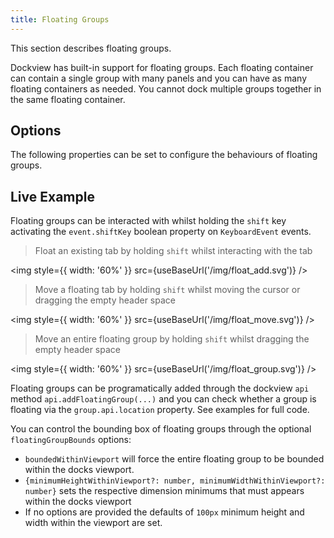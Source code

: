 ```yaml
---
title: Floating Groups
---
```



This section describes floating groups.

Dockview has built-in support for floating groups. Each floating container can contain a single group with many panels
and you can have as many floating containers as needed. You cannot dock multiple groups together in the same floating container.

## Options

The following properties can be set to configure the behaviours of floating groups.

<FrameworkSpecific framework='React'>
  <DocRef declaration="IDockviewReactProps" methods={['floatingGroupBounds', 'disableFloatingGroups']} />
</FrameworkSpecific>

<FrameworkSpecific framework='JavaScript'>
  <DocRef declaration="DockviewComponentOptions" methods={['floatingGroupBounds', 'disableFloatingGroups']} />
</FrameworkSpecific>

## Live Example

<LiveExample framework="react" id="dockview/floating-groups"/>


Floating groups can be interacted with whilst holding the `shift` key activating the `event.shiftKey` boolean property on `KeyboardEvent` events.

> Float an existing tab by holding `shift` whilst interacting with the tab

<img style={{ width: '60%' }} src={useBaseUrl('/img/float_add.svg')} />

> Move a floating tab by holding `shift` whilst moving the cursor or dragging the empty
> header space

<img style={{ width: '60%' }} src={useBaseUrl('/img/float_move.svg')} />

> Move an entire floating group by holding `shift` whilst dragging the empty header space

<img style={{ width: '60%' }} src={useBaseUrl('/img/float_group.svg')} />

Floating groups can be programatically added through the dockview `api` method `api.addFloatingGroup(...)` and you can check whether
a group is floating via the `group.api.location` property. See examples for full code.

You can control the bounding box of floating groups through the optional `floatingGroupBounds` options:

-   `boundedWithinViewport` will force the entire floating group to be bounded within the docks viewport.
-   `{minimumHeightWithinViewport?: number, minimumWidthWithinViewport?: number}` sets the respective dimension minimums that must appears within the docks viewport
-   If no options are provided the defaults of `100px` minimum height and width within the viewport are set.


